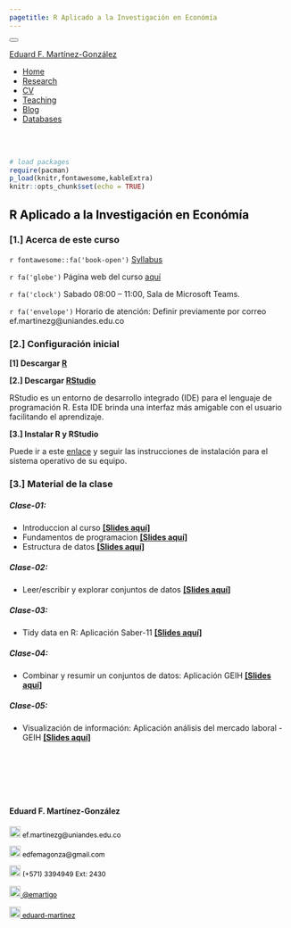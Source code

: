 ```yaml
---
pagetitle: R Aplicado a la Investigación en Económía
---
```


<!--- Inicio Emcabezado --->
<html>
<head>
<meta charset="utf-8" />
<meta name="generator" content="pandoc" />
<meta http-equiv="X-UA-Compatible" content="IE=EDGE" />
<title>Eduard F. Martínez-González</title>
<script src="site_libs/jquery-1.11.3/jquery.min.js"></script>
<meta name="viewport" content="width=device-width, initial-scale=1" />
<link href="site_libs/bootstrap-3.3.5/css/cerulean.min.css" rel="stylesheet" />
<script src="site_libs/bootstrap-3.3.5/js/bootstrap.min.js"></script>
<script src="site_libs/bootstrap-3.3.5/shim/html5shiv.min.js"></script>
<script src="site_libs/bootstrap-3.3.5/shim/respond.min.js"></script>
<script src="site_libs/navigation-1.1/tabsets.js"></script>
<script src="site_libs/accessible-code-block-0.0.1/empty-anchor.js"></script>
<link href="site_libs/font-awesome-5.1.0/css/all.css" rel="stylesheet" />
<link href="site_libs/font-awesome-5.1.0/css/v4-shims.css" rel="stylesheet" />
</head>
<body>
<div class="container-fluid main-container">
<div class="navbar navbar-inverse  navbar-fixed-top" role="navigation">
<div class="container">
<div class="navbar-header">
<button type="button" class="navbar-toggle collapsed" data-toggle="collapse" data-target="#navbar">
<span class="icon-bar"></span>
<span class="icon-bar"></span>
<span class="icon-bar"></span>
</button>

<a class="navbar-brand" href="https://eduard-martinez.github.io/index.html">Eduard F. Martínez-González</a>
</div> <div id="navbar" class="navbar-collapse collapse">
<ul class="nav navbar-nav"> </ul> <ul class="nav navbar-nav navbar-right">

<li><a href="https://eduard-martinez.github.io/index.html"><span class="fa fa-home"></span>Home</a></li>

<li><a href="https://eduard-martinez.github.io/research.html">Research</a></li>

<li><a href="https://eduard-martinez.github.io/cv/C_Eduard_F_Martinez_G.pdf">CV</a></li>

<li><a href="https://eduard-martinez.github.io/teaching.html">Teaching</a></li>

<li><a href="https://eduard-martinez.github.io/blog.html">Blog</a></li>

<li><a href="https://eduard-martinez.github.io/databases.html">Databases</a></li>

</div><!--/.nav-collapse -->
</div><!--/.container -->
</div><!--/.navbar -->
<div class="fluid-row" id="header">
<!--- Fin Emcabezado --->


<!--------------------------------- El codigo inicia aca --------------------------------->

<br> </br>

<!------------- Panel de la izquierda ------------->
<div class="col-sm-9">

```r
# load packages
require(pacman)
p_load(knitr,fontawesome,kableExtra)
knitr::opts_chunk$set(echo = TRUE)
```

<!--- Tirulo --->
<h2 style="color:black;">R Aplicado a la Investigación en Económía</h2>

### **[1.] Acerca de este curso**

`r fontawesome::fa('book-open')` [Syllabus](https://eduard-martinez.github.io/teaching/r_uniandes/2022-02/syllabus.pdf)

`r fa('globe')` Página web del curso [aquí](https://github.com/unimag-202202) 

`r fa('clock')` Sabado 08:00 – 11:00, Sala de Microsoft Teams.

`r fa('envelope')` Horario de atención: Definir previamente por correo ef.martinezg@uniandes.edu.co 

### **[2.] Configuración inicial**

**[1] Descargar [R](https://cran.r-project.org/)**

**[2.] Descargar [RStudio](https://www.rstudio.com/products/rstudio/download/preview/)**

RStudio es un entorno de desarrollo integrado (IDE) para el lenguaje de programación R. Esta IDE brinda una interfaz más amigable con el usuario facilitando el aprendizaje.

**[3.] Instalar R y RStudio **

Puede ir a este [enlace](https://lectures-r.gitlab.io/unimag-202201/initial-setup-00) y seguir las instrucciones de instalación para el sistema operativo de su equipo.

### **[3.] Material de la clase**

##### **Clase-01:**

- Introduccion al curso **[[Slides aquí]](https://lectures-r.gitlab.io/unimag-202201/lecture-01)**
- Fundamentos de programacion **[[Slides aquí]](https://lectures-r.gitlab.io/unimag-202201/lecture-02)**
- Estructura de datos **[[Slides aquí]](https://lectures-r.gitlab.io/unimag-202201/lecture-03)**

##### **Clase-02:**

- Leer/escribir y explorar conjuntos de datos **[[Slides aquí]](https://lectures-r.gitlab.io/unimag-202201/lecture-04)**

##### **Clase-03:**

- Tidy data en R: Aplicación Saber-11 **[[Slides aquí]](https://lectures-r.gitlab.io/unimag-202201/lecture-05)**

##### **Clase-04:**

- Combinar y resumir un conjuntos de datos: Aplicación GEIH **[[Slides aquí]](https://lectures-r.gitlab.io/unimag-202201/lecture-06)**

##### **Clase-05:**

- Visualización de información: Aplicación análisis del mercado laboral - GEIH **[[Slides aquí]](https://lectures-r.gitlab.io/unimag-202201/lecture-07)**

<br>  </br> <!--- Agrega lineas en blanco --->

<br>  </br> <!--- Agrega lineas en blanco --->

</div>

<!------------- Panel de la derecha ------------->
<div class="col-sm-3">

#### Eduard F. Martínez-González
 
<!-- Correo -->
<p style="color:black;font-size:12px;"><img alt="Qries" src="images/correo.png" width=20" height="20"> ef.martinezg@uniandes.edu.co </img></p>

<!-- Correo -->
<p style="color:black;font-size:12px;"><img alt="Qries" src="images/correo.png" width=20" height="20"> edfemagonza@gmail.com </img></p>

<!-- Tel -->
<p style="color:black;font-size:12px;"><img alt="Qries" src="images/tel.png" width=20" height="20"> (+571) 3394949 Ext: 2430</img></p>

<!-- Twitter -->
 <a href="https://twitter.com/emartigo" style="color:black;font-size:12px;"> <img alt="Qries" src="images/twitter.jpg" width=20" height="20">  @emartigo</a> 

<!-- GitHub -->
<a href="https://github.com/eduard-martinez" style="color:black;font-size:12px;"> <img alt="Qries" src="images/github.png" width=20" height="20">  eduard-martinez</a>

</div>
<!------------- Panel de la derecha ------------->





<!--------------------------------- El codigo finaliza aca --------------------------------->

</div>
<script>
// add bootstrap table styles to pandoc tables
function bootstrapStylePandocTables() {
$('tr.header').parent('thead').parent('table').addClass('table table-condensed');
}
$(document).ready(function () {
bootstrapStylePandocTables();
});
</script>
<!-- tabsets -->
<script>
$(document).ready(function () {
window.buildTabsets("TOC");
});
$(document).ready(function () {
$('.tabset-dropdown > .nav-tabs > li').click(function () {
$(this).parent().toggleClass('nav-tabs-open')
});
});
</script>
<!-- code folding -->
<!-- dynamically load mathjax for compatibility with self-contained -->
<script>
(function () {
var script = document.createElement("script");
script.type = "text/javascript";
script.src  = "http://example.com/MathJax.js";
document.getElementsByTagName("head")[0].appendChild(script);
})();
</script>
</body>
</html>

